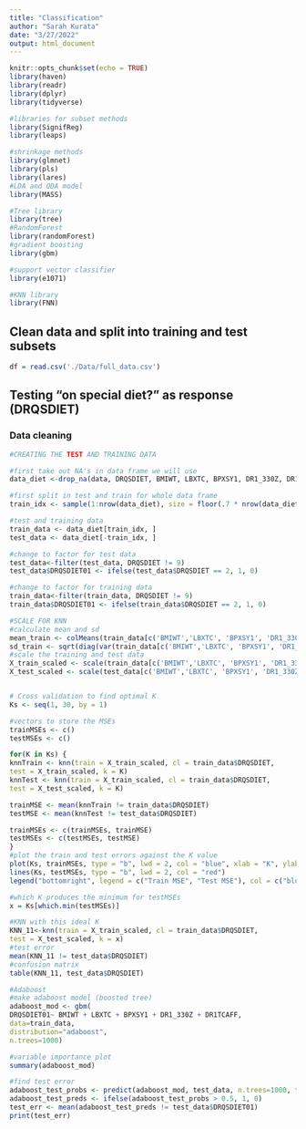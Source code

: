 ```yaml
---
title: "Classification"
author: "Sarah Kurata"
date: "3/27/2022"
output: html_document
---
```


```r
knitr::opts_chunk$set(echo = TRUE)
library(haven)
library(readr)
library(dplyr)
library(tidyverse)

#libraries for subset methods
library(SignifReg)
library(leaps)

#shrinkage methods
library(glmnet)
library(pls)
library(lares)
#LDA and QDA model
library(MASS)

#Tree library
library(tree)
#RandomForest
library(randomForest)
#gradient boosting
library(gbm)

#support vector classifier
library(e1071)

#KNN library
library(FNN)
```

## Clean data and split into training and test subsets

```r
df = read.csv('./Data/full_data.csv')
```


## Testing "on special diet?" as response (DRQSDIET)

### Data cleaning

```r
#CREATING THE TEST AND TRAINING DATA

#first take out NA's in data frame we will use
data_diet <-drop_na(data, DRQSDIET, BMIWT, LBXTC, BPXSY1, DR1_330Z, DR1TCAFF)

#first split in test and train for whole data frame
train_idx <- sample(1:nrow(data_diet), size = floor(.7 * nrow(data_diet)))

#test and training data
train_data <- data_diet[train_idx, ]
test_data <- data_diet[-train_idx, ]

#change to factor for test data
test_data<-filter(test_data, DRQSDIET != 9)
test_data$DRQSDIET01 <- ifelse(test_data$DRQSDIET == 2, 1, 0)

#change to factor for training data
train_data<-filter(train_data, DRQSDIET != 9)
train_data$DRQSDIET01 <- ifelse(train_data$DRQSDIET == 2, 1, 0)
```


```r
#SCALE FOR KNN
#calculate mean and sd
mean_train <- colMeans(train_data[c('BMIWT','LBXTC', 'BPXSY1', 'DR1_330Z', 'DR1TCAFF')])
sd_train <- sqrt(diag(var(train_data[c('BMIWT','LBXTC', 'BPXSY1', 'DR1_330Z', 'DR1TCAFF')])))
#scale the training and test data
X_train_scaled <- scale(train_data[c('BMIWT','LBXTC', 'BPXSY1', 'DR1_330Z', 'DR1TCAFF')], center = mean_train, scale = sd_train)
X_test_scaled <- scale(test_data[c('BMIWT','LBXTC', 'BPXSY1', 'DR1_330Z', 'DR1TCAFF')], center = mean_train, scale = sd_train)


# Cross validation to find optimal K
Ks <- seq(1, 30, by = 1)

#vectors to store the MSEs
trainMSEs <- c()
testMSEs <- c() 

for(K in Ks) {
knnTrain <- knn(train = X_train_scaled, cl = train_data$DRQSDIET,
test = X_train_scaled, k = K)
knnTest <- knn(train = X_train_scaled, cl = train_data$DRQSDIET,
test = X_test_scaled, k = K)

trainMSE <- mean(knnTrain != train_data$DRQSDIET)
testMSE <- mean(knnTest != test_data$DRQSDIET)

trainMSEs <- c(trainMSEs, trainMSE)
testMSEs <- c(testMSEs, testMSE)
}
#plot the train and test errors against the K value
plot(Ks, trainMSEs, type = "b", lwd = 2, col = "blue", xlab = "K", ylab = "MSE", ylim = c(0,.4))
lines(Ks, testMSEs, type = "b", lwd = 2, col = "red")
legend("bottomright", legend = c("Train MSE", "Test MSE"), col = c("blue", "red"), lwd = c(2,2))

#which K produces the minimum for testMSEs
x = Ks[which.min(testMSEs)]

#KNN with this ideal K
KNN_11<-knn(train = X_train_scaled, cl = train_data$DRQSDIET,
test = X_test_scaled, k = x)
#test error
mean(KNN_11 != test_data$DRQSDIET)
#confusion matrix
table(KNN_11, test_data$DRQSDIET)
```


```r

#Adaboost
#make adaboost model (boosted tree)
adaboost_mod <- gbm(
DRQSDIET01~ BMIWT + LBXTC + BPXSY1 + DR1_330Z + DR1TCAFF, 
data=train_data,
distribution="adaboost",
n.trees=1000)

#variable importance plot
summary(adaboost_mod)

#find test error
adaboost_test_probs <- predict(adaboost_mod, test_data, n.trees=1000, type='response')
adaboost_test_preds <- ifelse(adaboost_test_probs > 0.5, 1, 0)
test_err <- mean(adaboost_test_preds != test_data$DRQSDIET01)
print(test_err)
```


```r

```

